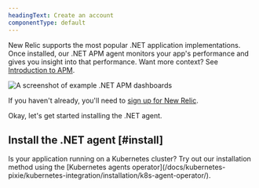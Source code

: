 ```yaml
---
headingText: Create an account
componentType: default
---
```



New Relic supports the most popular .NET application implementations. Once installed, our .NET APM agent monitors your app's performance and gives you insight into that performance. Want more context? See [Introduction to APM](/docs/apm/new-relic-apm/getting-started/introduction-apm).

<img
  title="Example .NET APM dashboards"
  alt="A screenshot of example .NET APM dashboards"
  src={apmOverviewoftheDotnetAgent}
/>

If you haven't already, you'll need to [sign up for New Relic](https://newrelic.com/signup). 

Okay, let's get started installing the .NET agent.

## Install the .NET agent [#install]

<Callout variant="tip">
Is your application running on a Kubernetes cluster? Try out our installation method using the [Kubernetes agents operator](/docs/kubernetes-pixie/kubernetes-integration/installation/k8s-agent-operator/).
</Callout>
